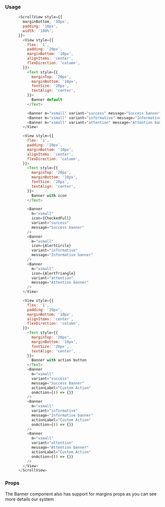 
### Usage

```javascript type=expo
      <ScrollView style={{
        marginBottom, '50px',
        padding: '10px',
        width: '100%',
      }}>
        <View style={{
          flex: '1',
          padding: '20px',
          marginBottom: '10px',
          alignItems: 'center',
          flexDirection: 'column',
        }}>
          <Text style={{
            marginTop: '20px',
            marginBottom: '10px',
            fontSize: '20px',
            textAlign: 'center',
          }}>
            Banner default
          </Text>

          <Banner m="xsmall" variant="success" message="Success banner" />
          <Banner m="xsmall" variant="informative" message="Informative banner" />
          <Banner m="xsmall" variant="attention" message="Attention banner" />
        </View>

        <View style={{
          flex: '1',
          padding: '20px',
          marginBottom: '10px',
          alignItems: 'center',
          flexDirection: 'column',
        }}>
          <Text style={{
            marginTop: '20px',
            marginBottom: '10px',
            fontSize: '20px',
            textAlign: 'center',
          }}>
            Banner with icon
          </Text>

          <Banner
            m="xsmall"
            icon={CheckedFull}
            variant="success"
            message="Success banner"
          />
          <Banner
            m="xsmall"
            icon={AlertCircle}
            variant="informative"
            message="Informative banner"
          />
          <Banner
            m="xsmall"
            icon={AlertTriangle}
            variant="attention"
            message="Attention banner"
          />
        </View>

        <View style={{
          flex: '1',
          padding: '20px',
          marginBottom: '10px',
          alignItems: 'center',
          flexDirection: 'column',
        }}>
          <Text style={{
            marginTop: '20px',
            marginBottom: '10px',
            fontSize: '20px',
            textAlign: 'center',
          }}>
            Banner with action button
          </Text>
          <Banner
            m="xsmall"
            variant="success"
            message="Success Banner"
            actionLabel="Custom Action"
            onAction={() => {}}
          />
          <Banner
            m="xsmall"
            variant="informative"
            message="Informative banner"
            actionLabel="Custom Action"
            onAction={() => {}}
          />
          <Banner
            m="xsmall"
            variant="attention"
            message="Attention banner"
            actionLabel="Custom Action"
            onAction={() => {}}
          />
        </View>
      </ScrollView>
```

### Props

The Banner component also has support for margins props as you can see more details <GatsbyLink to="/system/spacing">our system</GatsbyLink>

<PropsTable component="Banner" platform="native" />

